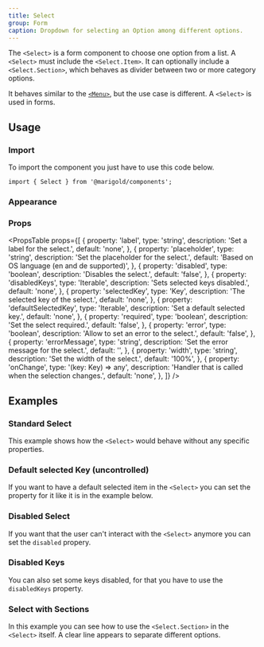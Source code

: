 ```yaml
---
title: Select
group: Form
caption: Dropdown for selecting an Option among different options.
---
```


The `<Select>` is a form component to choose one option from a list. A `<Select>` must include the `<Select.Item>`. It can optionally include a `<Select.Section>`, which behaves as divider between two or more category options.

It behaves similar to the [`<Menu>`](/components/menu/), but the use case is different. A `<Select>` is used in forms.

## Usage

### Import

To import the component you just have to use this code below.

```tsx
import { Select } from '@marigold/components';
```

### Appearance

<AppearanceTable component={title} />

### Props

<PropsTable
  props={[
    {
      property: 'label',
      type: 'string',
      description: 'Set a label for the select.',
      default: 'none',
    },
    {
      property: 'placeholder',
      type: 'string',
      description: 'Set the placeholder for the select.',
      default: 'Based on OS language (en and de supported)',
    },
    {
      property: 'disabled',
      type: 'boolean',
      description: 'Disables the select.',
      default: 'false',
    },
    {
      property: 'disabledKeys',
      type: 'Iterable<Key>',
      description: 'Sets selected keys disabled.',
      default: 'none',
    },
    {
      property: 'selectedKey',
      type: 'Key',
      description: 'The selected key of the select.',
      default: 'none',
    },
    {
      property: 'defaultSelectedKey',
      type: 'Iterable<Key>',
      description: 'Set a default selected key.',
      default: 'none',
    },
    {
      property: 'required',
      type: 'boolean',
      description: 'Set the select required.',
      default: 'false',
    },
    {
      property: 'error',
      type: 'boolean',
      description: 'Allow to set an error to the select.',
      default: 'false',
    },
    {
      property: 'errorMessage',
      type: 'string',
      description: 'Set the error message for the select.',
      default: '',
    },
    {
      property: 'width',
      type: 'string',
      description: 'Set the width of the select.',
      default: '100%',
    },
    {
      property: 'onChange',
      type: '(key: Key) => any',
      description: 'Handler that is called when the selection changes.',
      default: 'none',
    },
  ]}
/>

## Examples

### Standard Select

This example shows how the `<Select>` would behave without any specific properties.

<ComponentDemo file="./select-basic.demo.tsx" />

### Default selected Key (uncontrolled)

If you want to have a default selected item in the `<Select>` you can set the property for it like it is in the example below.

<ComponentDemo file="./select-default-selected.demo.tsx" />

### Disabled Select

If you want that the user can't interact with the `<Select>` anymore you can set the `disabled` propery.

<ComponentDemo file="./select-disabled.demo.tsx" />

### Disabled Keys

You can also set some keys disabled, for that you have to use the `disabledKeys` property.

<ComponentDemo file="./select-disabled-keys.demo.tsx" />

### Select with Sections

In this example you can see how to use the `<Select.Section>` in the `<Select>` itself. A clear line appears to separate different options.

<ComponentDemo file="./select-section.demo.tsx" />
